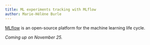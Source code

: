```yaml
---
title: ML experiments tracking with MLflow
author: Marie-Hélène Burle
---
```


:::{.def}

[MLflow](https://github.com/mlflow/mlflow) is an open-source platform for the machine learning life cycle.

:::

*Coming up on November 25.*

<!-- [Slides](wb_mlflow_slides.qmd){.btn .btn-outline-primary} [(Click and wait: this reveal.js presentation is heavy and takes some time to load.)]{.inlinenote} -->
<!-- <br><br> -->

<!-- {{< video https://www.youtube.com/embed/ >}} -->
